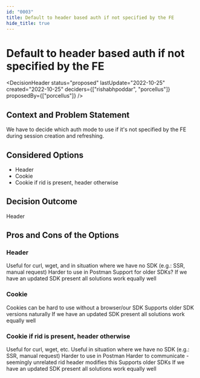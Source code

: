 ```yaml
---
id: "0003"
title: Default to header based auth if not specified by the FE
hide_title: true
---
```



# Default to header based auth if not specified by the FE

<DecisionHeader status="proposed" lastUpdate="2022-10-25" created="2022-10-25" deciders={["rishabhpoddar", "porcellus"]} proposedBy={["porcellus"]} />

## Context and Problem Statement

We have to decide which auth mode to use if it's not specified by the FE during session creation and refreshing.

## Considered Options

* Header
* Cookie
* Cookie if rid is present, header otherwise

## Decision Outcome

Header

## Pros and Cons of the Options

### Header

<ArgumentPro> Useful for curl, wget, and in situation where we have no SDK (e.g.: SSR, manual request) </ArgumentPro>
<ArgumentCon> Harder to use in Postman </ArgumentCon>
<ArgumentCon> Support for older SDKs? </ArgumentCon>
<ArgumentNeut> If we have an updated SDK present all solutions work equally well </ArgumentNeut>

### Cookie

<ArgumentCon> Cookies can be hard to use without a browser/our SDK  </ArgumentCon>
<ArgumentPro> Supports older SDK versions naturally </ArgumentPro>
<ArgumentNeut> If we have an updated SDK present all solutions work equally well </ArgumentNeut>

### Cookie if rid is present, header otherwise

<ArgumentPro> Useful for curl, wget, etc. </ArgumentPro>
<ArgumentPro> Useful in situation where we have no SDK (e.g.: SSR, manual request) </ArgumentPro>
<ArgumentCon> Harder to use in Postman </ArgumentCon>
<ArgumentCon> Harder to communicate - seemingly unrelated rid header modifies this </ArgumentCon>
<ArgumentPro> Supports older SDKs </ArgumentPro>
<ArgumentNeut> If we have an updated SDK present all solutions work equally well </ArgumentNeut>
